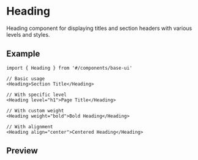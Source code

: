 
<Meta of={Stories} />

# Heading

Heading component for displaying titles and section headers with various levels and styles.

## Example

```tsx
import { Heading } from '#/components/base-ui'

// Basic usage
<Heading>Section Title</Heading>

// With specific level
<Heading level="h1">Page Title</Heading>

// With custom weight
<Heading weight="bold">Bold Heading</Heading>

// With alignment
<Heading align="center">Centered Heading</Heading>
```

## Preview

<Primary />
